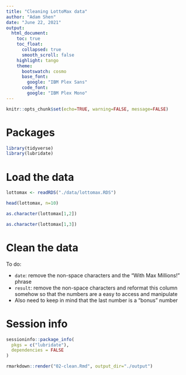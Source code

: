```yaml
---
title: "Cleaning LottoMax data"
author: "Adam Shen"
date: "June 22, 2021"
output: 
  html_document:
    toc: true
    toc_float:
      collapsed: true
      smooth_scroll: false
    highlight: tango
    theme:
      bootswatch: cosmo
      base_font:
        google: "IBM Plex Sans"
      code_font:
        google: "IBM Plex Mono"
---
```


```r
knitr::opts_chunk$set(echo=TRUE, warning=FALSE, message=FALSE)
```

# Packages

```r
library(tidyverse)
library(lubridate)
```

# Load the data

```r
lottomax <- readRDS("./data/lottomax.RDS")

head(lottomax, n=10)

as.character(lottomax[1,2])

as.character(lottomax[1,3])
```

# Clean the data

To do:

- `date`: remove the non-space characters and the "With Max Millions!" phrase
- `result`: remove the non-space characters and reformat this column somehow so
that the numbers are a easy to access and manipulate
- Also need to keep in mind that the last number is a "bonus" number



















# Session info

```r
sessioninfo::package_info(
  pkgs = c("lubridate"),
  dependencies = FALSE
)
```


```r
rmarkdown::render("02-clean.Rmd", output_dir="./output")
```
